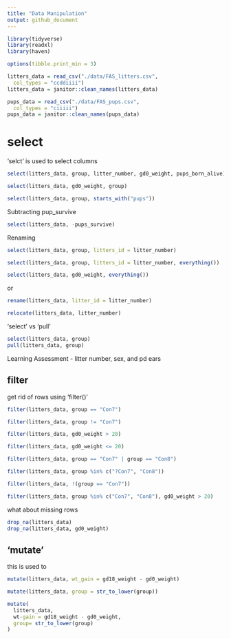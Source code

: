 ```yaml
---
title: "Data Manipulation"
output: github_document
---
```

```r
library(tidyverse)
library(readxl)
library(haven)
```

```r
options(tibble.print_min = 3)

litters_data = read_csv("./data/FAS_litters.csv",
  col_types = "ccddiiii")
litters_data = janitor::clean_names(litters_data)

pups_data = read_csv("./data/FAS_pups.csv",
  col_types = "ciiiii")
pups_data = janitor::clean_names(pups_data)
```

# select 

'selct' is used to select columns 

```r
select(litters_data, group, litter_number, gd0_weight, pups_born_alive)

select(litters_data, gd0_weight, group)

select(litters_data, group, starts_with("pups"))
```
Subtracting pup_survive
```r
select(litters_data, -pups_survive)
```

Renaming 
```r
select(litters_data, group, litters_id = litter_number)

select(litters_data, group, litters_id = litter_number, everything())

select(litters_data, gd0_weight, everything())
```

or 

```r
rename(litters_data, litter_id = litter_number)

relocate(litters_data, litter_number)
```

'select' vs 'pull' 

```r
select(litters_data, group)
pull(litters_data, group)
```

Learning Assessment - litter number, sex, and pd ears 



## filter 
get rid of rows using 'filter()'

```r
filter(litters_data, group == "Con7")

filter(litters_data, group != "Con7")

filter(litters_data, gd0_weight > 20)

filter(litters_data, gd0_weight <= 20)

filter(litters_data, group == "Con7" | group == "Con8")

filter(litters_data, group %in% c("?Con7", "Con8"))

filter(litters_data, !(group == "Con7"))

filter(litters_data, group %in% c("Con7", "Con8"), gd0_weight > 20)
```

what about missing rows

```r
drop_na(litters_data)
drop_na(litters_data, gd0_weight)
```

## 'mutate' 
this is used to 
```r
mutate(litters_data, wt_gain = gd18_weight - gd0_weight)

mutate(litters_data, group = str_to_lower(group))

mutate(
  litters_data, 
  wt-gain = gd18_weight - gd0_weight, 
  group= str_to_lower(group)
)
```
